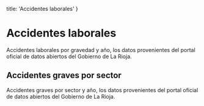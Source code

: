 
  title: 'Accidentes laborales'
}

# Accidentes laborales

Accidentes laborales por gravedad y año, los datos provenientes del portal oficial de datos abiertos del Gobierno de La Rioja.

<WorkAccidentsPerYear originUrl="https://web.larioja.org/dato-abierto/datoabierto?n=opd-355" />

## Accidentes graves por sector

Accidentes graves por sector y año, los datos provenientes del portal oficial de datos abiertos del Gobierno de La Rioja.

<WorkAccidentsPerSector originUrl="https://web.larioja.org/dato-abierto/datoabierto?n=opd-355" />
